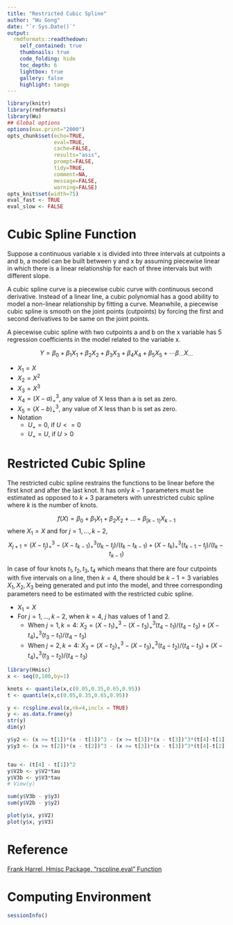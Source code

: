 ```yaml
---
title: "Restricted Cubic Spline"
author: "Wu Gong"
date: "`r Sys.Date()`"
output:
  rmdformats::readthedown:
    self_contained: true
    thumbnails: true
    code_folding: hide
    toc_depth: 6
    lightbox: true
    gallery: false
    highlight: tango
---
```



```r
library(knitr)
library(rmdformats)
library(Wu)
## Global options
options(max.print="2000")
opts_chunk$set(echo=TRUE,
               eval=TRUE,
               cache=FALSE,
               results="asis",
               prompt=FALSE,
               tidy=TRUE,
               comment=NA,
               message=FALSE,
               warning=FALSE)
opts_knit$set(width=75)
eval_fast <- TRUE
eval_slow <- FALSE

```


# Cubic Spline Function

Suppose a continuous variable x is divided into three intervals at cutpoints a and b, a model can be built between y and x by assuming piecewise linear in which there is a linear relationship for each of three intervals but with different slope.

A cubic spline curve is a piecewise cubic curve with continuous second derivative. Instead of a linear line, a cubic polynomial has a good ability to model a non-linear relationship by fitting a curve. Meanwhile, a piecewise cubic spline is smooth on the joint points (cutpoints) by forcing the first and second derivatives to be same on the joint points.


A piecewise cubic spline with two cutpoints a and b on the x variable has 5 regression coefficients in the model related to the variable x.

$$Y = \beta_0 + \beta_1X_1 + \beta_2X_2 + \beta_3X_3 + \beta_4X_4 + \beta_5X_5 + \cdots \beta_{\cdots}X_{\cdots}$$

* $X_1 = X$
* $X_2 = X^2$
* $X_3 = X^3$
* $X_4 = (X-a)^3_+$, any value of X less than a is set as zero.
* $X_5 = (X-b)^3_+$, any value of X less than b is set as zero.
* Notation
    + $U_+ = 0$, if $U <= 0$
    + $U_+ = U$, if $U > 0$

# Restricted Cubic Spline

The restricted cubic spline restrains the functions to be linear before the first knot and after the last knot. It has only $k - 1$ parameters must be estimated as opposed to $k + 3$ parameters with unrestricted cubic spline where $k$ is the number of knots.

$$f(X) = \beta_0 + \beta_1X_1 + \beta_2X_2 + ... + \beta_{[k-1]}X_{k-1}$$
where $X_1 = X$ and for $j = 1,...,k-2$,
$$X_{j+1} = (X-t_j)_+^3 - (X-t_{k-1})_+^3(t_k - t_j)/(t_k - t_{k-1}) + (X - t_k)_+^3(t_{k-1} - t_j)/(t_k - t_{k-1})$$

In case of four knots $t_1, t_2, t_3, t_4$ which means that there are four cutpoints with five intervals on a line, then $k = 4$, there should be $k - 1 = 3$ variables $X_1, X_2, X_3$ being generated and put into the model, and three corresponding parameters need to be estimated with the restricted cubic spline.

* $X_1 = X$
* For $j = 1,...,k-2$, when $k = 4$, $j$ has values of $1$ and $2$.
    + When $j = 1, k = 4$: $X_2 = (X - t_1)_+^3 - (X - t_3)_+^3(t_4 - t_1)/(t_4 - t_3) + (X - t_4)_+^3(t_3 - t_1)/(t_4 - t_3)$
    + When $j = 2, k = 4$: $X_3 = (X - t_2)_+^3 - (X - t_3)_+^3(t_4 - t_2)/(t_4 - t_3) + (X - t_4)_+^3(t_3 - t_2)/(t_4 - t_3)$


```r
library(Hmisc)
x <- seq(0,100,by=1)

knots <- quantile(x,c(0.05,0.35,0.65,0.95))
t <- quantile(x,c(0.05,0.35,0.65,0.95))

y <- rcspline.eval(x,nk=4,inclx = TRUE)
y <- as.data.frame(y)
str(y)
dim(y)

y$y2 <- (x >= t[1])*(x - t[1])^3 - (x >= t[3])*(x - t[3])^3*(t[4]-t[1])/(t[4]-t[3]) + (x >= t[4])*(x-t[4])^3*(t[3]-t[1])/(t[4]-t[3])
y$y3 <- (x >= t[2])*(x - t[2])^3 - (x >= t[3])*(x - t[3])^3*(t[4]-t[2])/(t[4]-t[3]) + (x >= t[4])*(x-t[4])^3*(t[3]-t[2])/(t[4]-t[3])


tau <- (t[4] - t[1])^2
y$V2b <- y$V2*tau
y$V3b <- y$V3*tau
# View(y)

sum(y$V3b - y$y3)
sum(y$V2b - y$y2)

plot(y$x, y$V2)
plot(y$x, y$V3)

```


# Reference

[Frank Harrel, Hmisc Package, "rscpline.eval" Function](https://cran.r-project.org/web/packages/Hmisc/Hmisc.pdf)




# Computing Environment


```r
sessionInfo()
```
